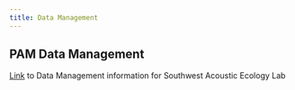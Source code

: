 ```yaml
---
title: Data Management
---
```


## PAM Data Management
[Link](https://sael-swfsc.github.io/SAEL-lab-manual/content/Data-Archive.html) to Data Management information for Southwest Acoustic Ecology Lab
